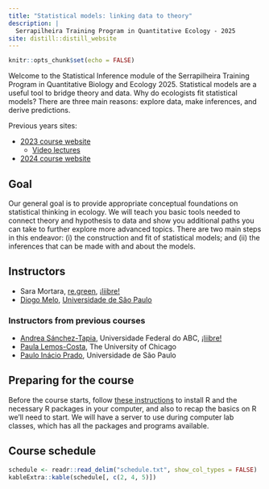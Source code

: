 ```yaml
---
title: "Statistical models: linking data to theory"
description: |
  Serrapilheira Training Program in Quantitative Ecology - 2025
site: distill::distill_website
---
```


```r
knitr::opts_chunk$set(echo = FALSE)
```

Welcome to the Statistical Inference module of the
Serrapilheira Training Program in Quantitative Biology and
Ecology 2025. Statistical models are a useful tool to bridge theory
and data. Why do ecologists fit statistical models? There are three
main reasons: explore data, make inferences, and derive predictions.

Previous years sites:

  - [2023 course website](https://statistical-inference.netlify.app/)
    - [Video lectures](https://www.youtube.com/results?search_query=QEco+Program%3A+Statistical+models)
  - [2024 course website](https://statistical-modeling.github.io/2024/) 

## Goal

Our general goal is to provide appropriate conceptual foundations on
statistical thinking in ecology. We will teach you basic tools needed to connect
theory and hypothesis to data and show you additional paths you can
take to further explore more advanced topics. There are two main steps
in this endeavor: (i) the construction and fit of statistical models;
and (ii) the inferences that can be made with and about the models.

## Instructors

* Sara Mortara, [re.green](https://re.green), [¡liibre!](https://liibre.netlify.app/)
* [Diogo Melo](https://damelo.net/), [Universidade de São Paulo](https://www.ib.usp.br/telefones-ib/docentes-ib/656-diogo-amaral-r-melo.html)

### Instructors from previous courses

* [Andrea Sánchez-Tapia](https://andreasancheztapia.netlify.app/), Universidade Federal do ABC, [¡liibre!](https://liibre.netlify.app/)
* [Paula Lemos-Costa](https://lemoscosta.weebly.com/), The University of Chicago
* [Paulo Inácio Prado](http://ecologia.ib.usp.br/let/doku.php?id=engl:prado:start), Universidade de São Paulo


## Preparing for the course

Before the course starts, follow [these
instructions]([00_instructions.html](https://statistical-inference.netlify.app/00_instructions)) to install R <!-- RStudio --> and
the necessary R packages in your computer, and also to recap the
basics on R we'll need to start. We will have a server to use during computer
 lab classes, which has all the packages and programs available.

## Course schedule 

```r
schedule <- readr::read_delim("schedule.txt", show_col_types = FALSE)
kableExtra::kable(schedule[, c(2, 4, 5)])
```

